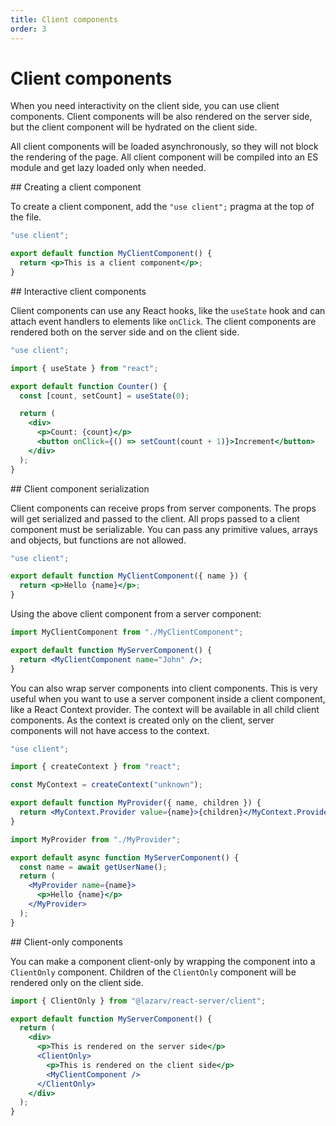 ```yaml
---
title: Client components
order: 3
---
```



# Client components

When you need interactivity on the client side, you can use client components. Client components will be also rendered on the server side, but the client component will be hydrated on the client side.

All client components will be loaded asynchronously, so they will not block the rendering of the page. All client component will be compiled into an ES module and get lazy loaded only when needed.

<Link name="creating-a-client-component">
## Creating a client component
</Link>

To create a client component, add the `"use client";` pragma at the top of the file.

```jsx
"use client";

export default function MyClientComponent() {
  return <p>This is a client component</p>;
}
```

<Link name="interactive-client-components">
## Interactive client components
</Link>

Client components can use any React hooks, like the `useState` hook and can attach event handlers to elements like `onClick`. The client components are rendered both on the server side and on the client side.

```jsx
"use client";

import { useState } from "react";

export default function Counter() {
  const [count, setCount] = useState(0);

  return (
    <div>
      <p>Count: {count}</p>
      <button onClick={() => setCount(count + 1)}>Increment</button>
    </div>
  );
}
```

<Link name="client-component-serialization">
## Client component serialization
</Link>

Client components can receive props from server components. The props will get serialized and passed to the client. All props passed to a client component must be serializable. You can pass any primitive values, arrays and objects, but functions are not allowed.

```jsx
"use client";

export default function MyClientComponent({ name }) {
  return <p>Hello {name}</p>;
}
```

Using the above client component from a server component:

```jsx
import MyClientComponent from "./MyClientComponent";

export default function MyServerComponent() {
  return <MyClientComponent name="John" />;
}
```

You can also wrap server components into client components. This is very useful when you want to use a server component inside a client component, like a React Context provider. The context will be available in all child client components. As the context is created only on the client, server components will not have access to the context.

```jsx
"use client";

import { createContext } from "react";

const MyContext = createContext("unknown");

export default function MyProvider({ name, children }) {
  return <MyContext.Provider value={name}>{children}</MyContext.Provider>;
}
```

```jsx
import MyProvider from "./MyProvider";

export default async function MyServerComponent() {
  const name = await getUserName();
  return (
    <MyProvider name={name}>
      <p>Hello {name}</p>
    </MyProvider>
  );
}
```

<Link name="client-only-components">
## Client-only components
</Link>

You can make a component client-only by wrapping the component into a `ClientOnly` component. Children of the `ClientOnly` component will be rendered only on the client side.

```jsx
import { ClientOnly } from "@lazarv/react-server/client";

export default function MyServerComponent() {
  return (
    <div>
      <p>This is rendered on the server side</p>
      <ClientOnly>
        <p>This is rendered on the client side</p>
        <MyClientComponent />
      </ClientOnly>
    </div>
  );
}
```
